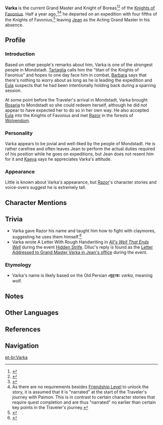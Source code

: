 {{Character Infobox
|type          = NPC
|affiliation   = Knights of Favonius
|region        = Mondstadt
|title         = Knight of Boreas
}}
'''Varka''' is the current Grand Master and Knight of Boreas<ref>{{Ref/VO|Barbara|About Varka}}</ref><ref>{{Ref/VO|Tartaglia|About Varka}}</ref> of the [[Knights of Favonius]]. Half a year ago,<ref>{{Ref/CS|Jean|3}}</ref><ref group="Note">As there are no requirements besides [[Friendship Level]] to unlock the story, it is assumed that it is "narrated" at the start of the Traveler's journey with Paimon. This is in contrast to certain character stories that require quest completion and are thus "narrated" no earlier than certain key points in the Traveler's journey.</ref> he departed on an expedition with four fifths of the Knights of Favonius,<ref>{{Ref/Quest|Long Distance Love}}</ref> leaving [[Jean]] as the Acting Grand Master in his absence.

==Profile==
===Introduction===
<!-- Introduction text on the character's page on the official website. <ref>Official Genshin Impact Website: [link Varka]</ref>

In-game character profile text. <ref>In-game character profile text.</ref> -->
Based on other people's remarks about him, Varka is one of the strongest people in Mondstadt. [[Tartaglia]] calls him the "titan of the Knights of Favonius" and hopes to one day face him in combat, [[Barbara]] says that there's nothing to worry about as long as he is leading the expedition and [[Eula]] suspects that he had been intentionally holding back during a sparring session.

At some point before the Traveler's arrival in Mondstadt, Varka brought [[Rosaria]] to Mondstadt so she could redeem herself, although he did not appear to have expected her to do so in her own way. He also accepted [[Eula]] into the Knights of Favonius and met [[Razor]] in the forests of [[Wolvendom]].

===Personality===
<!-- In-game character attributes page text. <ref>In-game character attributes page text.</ref> -->
Varka appears to be jovial and well-liked by the people of Mondstadt. He is rather carefree and often leaves Jean to perform the actual duties required of his position while he goes on expeditions, but Jean does not resent him for it and [[Kaeya]] says he appreciates Varka's attitude.

===Appearance===
Little is known about Varka's appearance, but [[Razor]]'s character stories and voice-overs suggest he is extremely tall.

==Character Mentions==
{{Character Mentions|S-Razor-Character Story 3=Razor's Character Story 4 and voice-overs about Varka make it clear that the "tall man" is Varka.|S-Razor-Character Story 4=Razor's voice-overs about Varka make it clear that the man is Varka.}}

==Trivia==
* Varka gave Razor his name and taught him how to fight with claymores, suggesting he uses them himself.<ref>{{Ref/VO|Razor|About Varka: Memory}}</ref>
* Varka wrote A Letter With Rough Handwriting in ''[[All's Well That Ends Well (Quest)|All's Well That Ends Well]]'' during the event [[Hidden Strife]]. Diluc's reply is found as the [[Hidden_Strife/Story#Letters_in_Jean's_Office|Letter Addressed to Grand Master Varka in Jean's office]] during the event.

===Etymology===
*Varka's name is likely based on the Old Persian '''𐎺𐎼𐎣''' ''varka'', meaning wolf.

==Notes==
{{Reflist|note=1}}

==Other Languages==
{{Other Languages
|default_hidden = 1
|en      = Varka
|zhs     = 法尔伽
|zhs_rm  = Fǎ'ěrjiā
|zht     = 法爾伽
|zht_rm  = Fǎ'ěrjiā
|ja      = ファルカ
|ja_rm   = Faruka
|ko      = 바르카
|ko_rm   = Bareuka
|es      = Varka
|fr      = Varka
|ru      = Варка
|th      = Varka
|vi      = Varka
|de      = Varka
|id      = Varka
|pt      = Varka
}}

==References==
{{Reflist}}

==Navigation==
{{Faction Navbox}}

[[pt-br:Varka]]